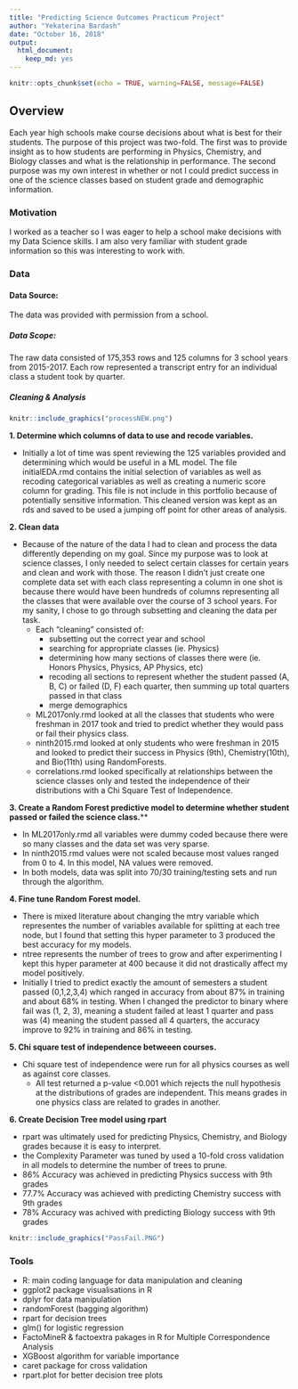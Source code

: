 ```yaml
---
title: "Predicting Science Outcomes Practicum Project"
author: "Yekaterina Bardash"
date: "October 16, 2018"
output:
  html_document:
    keep_md: yes
---
```


```r
knitr::opts_chunk$set(echo = TRUE, warning=FALSE, message=FALSE)
```

## Overview

Each year high schools make course decisions about what is best for their students. The purpose of this project was two-fold. The first was to provide insight as to how students are performing in Physics, Chemistry, and Biology classes and what is the relationship in performance. The second purpose was my own interest in whether or not I could predict success in one of the science classes based on student grade and demographic information.

### Motivation
I worked as a teacher so I was eager to help a school make decisions with my Data Science skills. I am also very familiar with student grade information so this was interesting to work with.

### Data

#### Data Source:

The data was provided with permission from a school.

##### Data Scope:

The raw data consisted of 175,353 rows and 125 columns for 3 school years from 2015-2017. Each row represented a transcript entry for an individual class a student took by quarter.

##### Cleaning & Analysis

```r
knitr::include_graphics("processNEW.png")
```



**1. Determine which columns of data to use and recode variables.**

- Initially a lot of time was spent reviewing the 125 variables provided and determining which would be useful in a ML model. The file initialEDA.rmd contains the initial selection of variables as well as recoding categorical variables as well as creating a numeric score column for grading. This file is not include in this portfolio because of potentially sensitive information. This cleaned version was kept as an rds and saved to be used a jumping off point for other areas of analysis.

**2. Clean data**

- Because of the nature of the data I had to clean and process the data differently depending on my goal. Since my purpose was to look at science classes, I only needed to select certain classes for certain years and clean and work with those. The reason I didn't just create one complete data set with each class representing a column in one shot is because there would have been hundreds of columns representing all the classes that were available over the course of 3 school years. For my sanity, I chose to go through subsetting and cleaning the data per task.
    + Each "cleaning" consisted of:
        + subsetting out the correct year and school
        + searching for appropriate classes (ie. Physics)
        + determining how many sections of classes there were (ie. Honors Physics, Physics, AP Physics, etc)
        + recoding all sections to represent whether the student passed (A, B, C) or failed (D, F) each quarter, then summing up total quarters passed in that class
        + merge demographics
    + ML2017only.rmd looked at all the classes that students who were freshman in 2017 took and tried to predict whether they would pass or fail their physics class.
    + ninth2015.rmd looked at only students who were freshman in 2015 and looked to predict their success in Physics (9th), Chemistry(10th), and Bio(11th) using RandomForests.
    + correlations.rmd looked specifically at relationships between the science classes only and tested the independence of their distributions with a Chi Square Test of Independence.

**3. Create a Random Forest predictive model to determine whether student passed or failed the science class.****

- In ML2017only.rmd all variables were dummy coded because there were so many classes and the data set was very sparse.
- In ninth2015.rmd values were not scaled because most values ranged from 0 to 4. In this model, NA values were removed.
- In both models, data was split into 70/30 training/testing sets and run through the algorithm.
  
**4. Fine tune Random Forest model.**

- There is mixed literature about changing the mtry variable which representes the number of variables available for splitting at each tree node, but I found that setting this hyper parameter to 3 produced the best accuracy for my models. 
- ntree represents the number of trees to grow and after experimenting I kept this hyper parameter at 400 because it did not drastically affect my model positively. 
- Initially I tried to predict exactly the amount of semesters a student passed (0,1,2,3,4) which ranged in accuracy from about 87% in training and about 68% in testing. When I changed the predictor to binary where fail was (1, 2, 3), meaning a student failed at least 1 quarter and pass was (4) meaning the student passed all 4 quarters, the accuracy improve to 92% in training and 86% in testing.

**5. Chi square test of independence betweeen courses.**

- Chi square test of independence were run for all physics courses as well as against core classes.
    + All test returned a p-value <0.001 which rejects the null hypothesis at the distributions of grades are independent. This means grades in one physics class are related to grades in another. 
    
**6. Create Decision Tree model using rpart**

- rpart was ultimately used for predicting Physics, Chemistry, and Biology grades because it is easy to interpret.
- the Complexity Parameter was tuned by used a 10-fold cross validation in all models to determine the number of trees to prune.
- 86% Accuracy was achieved in predicting Physics success with 9th grades
- 77.7% Accuracy was achieved with predicting Chemistry success with 9th grades
- 78% Accuracy was achived with predicting Biology success with 9th grades
```r
knitr::include_graphics("PassFail.PNG")
```


### Tools
- R: main coding language for data manipulation and cleaning
- ggplot2 package visualisations in R
- dplyr for data manipulation
- randomForest (bagging algorithm)
- rpart for decision trees
- glm() for logistic regression
- FactoMineR & factoextra pakages in R for Multiple Correspondence Analysis
- XGBoost algorithm for variable importance
- caret package for cross validation
- rpart.plot for better decision tree plots